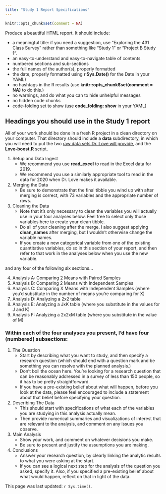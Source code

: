 ```yaml
---
title: "Study 1 Report Specifications"
---
```


```r
knitr::opts_chunk$set(comment = NA)
```

Produce a beautiful HTML report. It should include:

- a meaningful title: if you need a suggestion, use "Exploring the 431 Class Survey" rather than something like "Study 1" or "Project B Study 1".
- an easy-to-understand and easy-to-navigate table of contents
- numbered sections and sub-sections
- the full names of the author(s), properly formatted
- the date, properly formatted using **r Sys.Date()** for the Date in your YAML)
- no hashtags in the R results (use **knitr::opts_chunk$set(comment = NA)** to do this.)
- no warnings, and do what you can to hide unhelpful messages
- no hidden code chunks
- code-folding set to show (use **code_folding: show** in your YAML)

## Headings you should use in the Study 1 report

All of your work should be done in a fresh R project in a clean directory on your computer. That directory should include a **data** subdirectory, in which you will need to put the two [raw data sets Dr. Love will provide](survey3.html), and the **Love-boost.R** script.

1. Setup and Data Ingest
    - We recommend you use **read_excel** to read in the Excel data for 2019.
    - We recommend you use a similarly appropriate tool to read in the data for 2020 when Dr. Love makes it available.
2. Merging the Data
    - Be sure to demonstrate that the final tibble you wind up with after merging is correct, with 73 variables and the appropriate number of rows.
3. Cleaning the Data 
    - Note that it's only necessary to clean the variables you will actually use in your four analyses below. Feel free to select only those variables here to create your clean tibble.
    - Do all of your cleaning after the merge. I also suggest applying **clean_names** after merging, but I wouldn't otherwise change the variable names.
    - If you create a new categorical variable from one of the existing quantitative variables, do so in this section of your report, and then refer to that work in the analyses below when you use the new variable.

and any four of the following six sections...

4. Analysis A: Comparing 2 Means with Paired Samples
5. Analysis B: Comparing 2 Means with Independent Samples
6. Analysis C: Comparing X Means with Independent Samples (where you'd substitute in the number of means you're comparing for X)
7. Analysis D: Analyzing a 2x2 table
8. Analysis E: Analyzing a JxK table (where you substitute in the values for J and K)
9. Analysis F: Analyzing a 2x2xM table (where you substitute in the value of M)

### Within each of the four analyses you present, I'd have four (numbered) subsections:

1. The Question
    - Start by describing what you want to study, and then specify a research question (which should end with a question mark and be something you can resolve with the planned analysis.)
    - Don't boil the ocean here. You're looking for a research question that can be reasonably addressed in a survey of less than 150 people, so it has to be pretty straightforward.
    - If you have a pre-existing belief about what will happen, before you look at the data, please feel encouraged to include a statement about that belief before specifying your question.
2. Describing The Data 
    - This should start with specifications of what each of the variables you are studying in this analysis actually mean.
    - Then provide numerical summaries and visualizations of interest that are relevant to the analysis, and comment on any issues you observe.
3. Main Analysis
    - Show your work, and comment on whatever decisions you make.
    - Be sure to present and justify the assumptions you are making.
4. Conclusions
    - Answer your research question, by clearly linking the analytic results to what you were asking at the start. 
    - If you can see a logical next step for the analysis of the question you asked, specify it. Also, if you specified a pre-existing belief about what would happen, reflect on that in light of the data.


This page was last updated: `r Sys.time()`.
